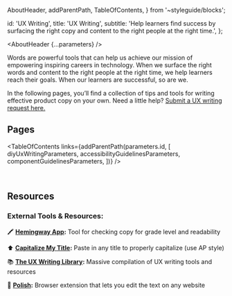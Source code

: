 
  AboutHeader,
  addParentPath,
  TableOfContents,
} from '~styleguide/blocks';


  id: 'UX Writing',
  title: 'UX Writing',
  subtitle:
    'Help learners find success by surfacing the right copy and content to the right people at the right time.',
};

<Meta title="UX Writing/About" />

<AboutHeader {...parameters} />

Words are powerful tools that can help us achieve our mission of empowering inspiring careers in technology. When we surface the right words and content to the right people at the right time, we help learners reach their goals. When our learners are successful, so are we.

In the following pages, you’ll find a collection of tips and tools for writing effective product copy on your own. Need a little help? [Submit a UX writing request here.](https://skillsoftdev.atlassian.net/wiki/spaces/UXW/database/4482760850?savedViewId=6f9f7fdc-f2b8-4746-b99b-689d804c979b)

## Pages

<TableOfContents
  links={addParentPath(parameters.id, [
    diyUxWritingParameters,
    accessibilityGuidelinesParameters,
    componentGuidelinesParameters,
  ])}
/>

<br />

## Resources

### External Tools & Resources:

🖍 **[Hemingway App](https://hemingwayapp.com/):** Tool for checking copy for grade level and readability

⬆️ **[Capitalize My Title](https://capitalizemytitle.com/style/AP/):** Paste in any title to properly capitalize (use AP style)

📚 **[The UX Writing Library](https://www.uxwritinglibrary.com/):** Massive compilation of UX writing tools and resources

💅 **[Polish](https://www.producthunt.com/posts/polish):** Browser extension that lets you edit the text on any website
